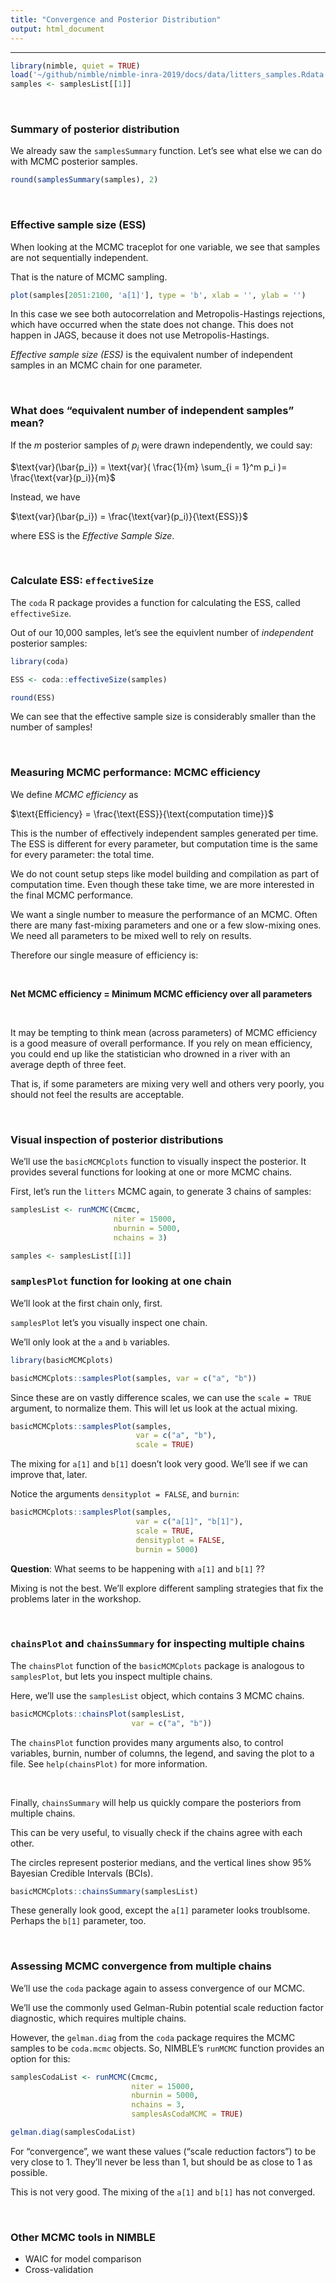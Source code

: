 ```yaml
---
title: "Convergence and Posterior Distribution"
output: html_document
---
```


---


```r
library(nimble, quiet = TRUE)
load('~/github/nimble/nimble-inra-2019/docs/data/litters_samples.Rdata')
samples <- samplesList[[1]]
```


\  

### Summary of posterior distribution

We already saw the `samplesSummary` function.  Let's see what else we
can do with MCMC posterior samples.

```r
round(samplesSummary(samples), 2)
```

\   

### Effective sample size (ESS)

When looking at the MCMC traceplot for one variable, we see that
samples are not sequentially independent.

That is the nature of MCMC sampling.

```r
plot(samples[2051:2100, 'a[1]'], type = 'b', xlab = '', ylab = '')
```

In this case we see both autocorrelation and Metropolis-Hastings
rejections, which have occurred when the state does not change.  This
does not happen in JAGS, because it does not use Metropolis-Hastings.

*Effective sample size (ESS)* is the equivalent number of
independent samples in an MCMC chain for one parameter.

\   

### What does "equivalent number of independent samples" mean?

If the $m$ posterior samples of $p_i$ were drawn independently, we could say:

$\text{var}(\bar{p_i}) = \text{var}( \frac{1}{m} \sum_{i = 1}^m p_i )= \frac{\text{var}(p_i)}{m}$

Instead, we have

$\text{var}(\bar{p_i}) = \frac{\text{var}(p_i)}{\text{ESS}}$

where ESS is the *Effective Sample Size*.

\   

### Calculate ESS: `effectiveSize`

The `coda` R package provides a function for calculating the ESS,
called `effectiveSize`.

Out of our 10,000 samples, let's see the equivlent number of
*independent* posterior samples:

```r
library(coda)
```

```r
ESS <- coda::effectiveSize(samples)
```

```r
round(ESS)
```

We can see that the effective sample size is considerably smaller than the number of samples!

\   


### Measuring MCMC performance: MCMC efficiency

We define *MCMC efficiency* as

$\text{Efficiency} = \frac{\text{ESS}}{\text{computation time}}$

This is the number of effectively independent samples generated per
time.  The ESS is different for every parameter, but computation time is the same for every parameter: the total time.

We do not count setup steps like model building and compilation as
  part of computation time.  Even though these take time, we are more
  interested in the final MCMC performance.


We want a single number to measure the performance of an MCMC. Often there are many fast-mixing parameters and one or a few
slow-mixing ones. We need all parameters to be mixed well to rely on
results.

Therefore our single measure of efficiency is:

\  

**Net MCMC efficiency = Minimum MCMC efficiency over all parameters**

\   

It may be tempting to think mean (across parameters) of MCMC
efficiency is a good measure of overall performance.  If you rely on
mean efficiency, you could end up like the statistician who drowned in
a river with an average depth of three feet.

That is, if some parameters are mixing very well and others very poorly, you should not feel the results are acceptable.


\   

### Visual inspection of posterior distributions

We'll use the `basicMCMCplots` function to visually inspect the
posterior.  It provides several functions for looking at one or more
MCMC chains.

First, let's run the `litters` MCMC again, to generate 3 chains of samples:

```r
samplesList <- runMCMC(Cmcmc,
                       niter = 15000,
                       nburnin = 5000,
                       nchains = 3)

samples <- samplesList[[1]]
```

### `samplesPlot` function for looking at one chain

We'll look at the first chain only, first.

`samplesPlot` let's you visually inspect one chain.

We'll only look at the `a` and `b` variables.

```r
library(basicMCMCplots)

basicMCMCplots::samplesPlot(samples, var = c("a", "b"))
```

Since these are on vastly difference scales, we can use the `scale =
TRUE` argument, to normalize them.  This will let us look at the
actual mixing.

```r
basicMCMCplots::samplesPlot(samples,
                            var = c("a", "b"),
                            scale = TRUE)
```

The mixing for `a[1]` and `b[1]` doesn't look very good.  We'll see if 
we can improve that, later. 

Notice the arguments `densityplot = FALSE`, and `burnin`:

```r
basicMCMCplots::samplesPlot(samples,
                            var = c("a[1]", "b[1]"),
                            scale = TRUE,
                            densityplot = FALSE,
                            burnin = 5000)
```

**Question**: What seems to be happening with `a[1]` and `b[1]` ??


Mixing is not the best. We'll explore different sampling strategies
that fix the problems later in the workshop.

\   

### `chainsPlot` and `chainsSummary` for inspecting multiple chains

The `chainsPlot` function of the `basicMCMCplots` package is analogous
to `samplesPlot`, but lets you inspect multiple chains.

Here, we'll use the `samplesList` object, which contains 3 MCMC
chains.


```r
basicMCMCplots::chainsPlot(samplesList,
                           var = c("a", "b"))
```

The `chainsPlot` function provides many arguments also, to control
variables, burnin, number of columns, the legend, and saving the plot
to a file.  See `help(chainsPlot)` for more information.

\   

Finally, `chainsSummary` will help us quickly compare the posteriors
from multiple chains.

This can be very useful, to visually check if the chains agree with
each other.

The circles represent posterior medians, and the vertical lines show
95% Bayesian Credible Intervals (BCIs).

```r
basicMCMCplots::chainsSummary(samplesList)
```

These generally look good, except the `a[1]` parameter looks
troublsome.  Perhaps the `b[1]` parameter, too.


\  



### Assessing MCMC convergence from multiple chains 

We'll use the `coda` package again to assess convergence of our MCMC.

We'll use the commonly used Gelman-Rubin potential scale reduction
factor diagnostic, which requires multiple chains.

However, the `gelman.diag` from the `coda` package requires the MCMC
samples to be `coda.mcmc` objects.  So, NIMBLE's `runMCMC` function
provides an option for this:


```r
samplesCodaList <- runMCMC(Cmcmc,
                           niter = 15000,
                           nburnin = 5000,
                           nchains = 3,
                           samplesAsCodaMCMC = TRUE)
```

```r
gelman.diag(samplesCodaList)
```

For "convergence", we want these values ("scale reduction factors") to
be very close to 1.  They'll never be less than 1, but should be as
close to 1 as possible.

This is not very good.  The mixing of the `a[1]` and `b[1]` has not converged.

\  


### Other MCMC tools in NIMBLE

  - WAIC for model comparison
  - Cross-validation



\  

\  

\  

\  

\  

\  

\  

\  

\  

\  

\  

\  

\  

\  




